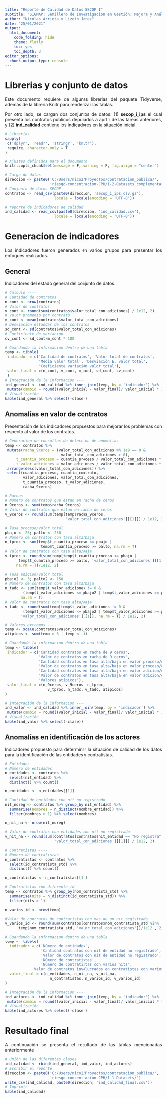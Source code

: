 ```yaml
---
title: "Reporte de Calidad de Datos SECOP I"
subtitle: "SIGMAP: Semillero de Investigación en Gestión, Mejora y Análisis de Procesos"
author: "Nicolas Arrieta y Lizeth Jerez"
date: "25/01/2021"
output:
  html_document: 
    code_folding: hide
    theme: flatly
    toc: yes
    toc_depth: 3
editor_options: 
  chunk_output_type: console
---
```


<style>
body {
text-align: justify}
</style>

# Librerias y conjunto de datos

Este documento requiere de algunas librerias del paquete Tidyverse, además de la librería Knitr para renderizar las tablas.

Por otro lado, se cargan dos conjuntos de datos: (1) __secop_i_ips__ el cual presenta los contratos públicos depurados a aprtir de las tareas anteriores, y (2) __ind_calidad__ contiene los indicadores en la situación inicial.

```r
# Librerias
sapply(
 c('dplyr', 'readr', 'stringr', 'knitr'), 
 require, character.only = T
)

# Ajustes definidos para el documento
knitr::opts_chunk$set(message = F, warning = F, fig.align = "center")

# Carga de datos
direccion <- paste0('C:/Users/nico2/Proyectos/contratacion_publica/',
                    'riesgo-concentracion-CPH/1-2-Datasets_complementarios/')
# Conjunto de datos SECOP
contratos <- read_csv(paste0(direccion, 'secop_i_ips.csv.gz'),
                      locale = locale(encoding = 'UTF-8'))

# reporte de indicadores de calidad
ind_calidad <- read_csv(paste0(direccion, 'ind_calidad.csv'),
                      locale = locale(encoding = 'UTF-8'))
```

# Generacion de indicadores

Los indicadores fueron generados en varios grupos para presentar los enfoques realizados.

## General

Indicadores del estado general del conjunto de datos.

```r
# Cálculo ----
# Cantidad de contratos
n_cont <- nrow(contratos)
# Valor de contratos
v_cont <- round(sum(contratos$valor_total_con_adiciones) / 1e12, 2)
# Valor promedio por contrato
m_cont <- mean(contratos$valor_total_con_adiciones)
# Desviacion estandar de los contratos
sd_cont <- sd(contratos$valor_total_con_adiciones)
# Coeficiente de variacion
cv_cont <- sd_cont/m_cont * 100

# Guardando la informacion dentro de una tabla
temp <- tibble(
 indicador = c('Cantidad de contratos', 'Valor total de contratos', 
               'Media valor total', 'Desviación E. valor total',
               'Coeficiente variación valor total'),
 valor_final = c(n_cont, v_cont, m_cont, sd_cont, cv_cont)
 )
# Integración de la informacion ----
ind_general <- ind_calidad %>% inner_join(temp, by = 'indicador') %>% 
 mutate(cambio = round((valor_inicial - valor_final)/ valor_inicial * 100, 2))
# Visualización
kable(ind_general %>% select(-clase))
```

## Anomalías en valor de contratos

Presentación de los indicadores propuestos para mejorar los problemas con respecto al valor de los contratos.

```r
# Generacion de consultas de deteccion de anomalias ----
temp <- contratos %>% 
 mutate(racha_9ceros = (valor_total_con_adiciones %% 1e9 == 0 & 
                         valor_total_con_adiciones > 0),
     t_cuantia_proceso = cuantia_proceso / valor_total_con_adiciones * 100,
     t_valor_adiciones = valor_adiciones / valor_total_con_adiciones * 100) %>%
 arrange(desc(valor_total_con_adiciones)) %>% 
 select(cuantia_proceso, cuantia_contrato, 
        valor_adiciones, valor_total_con_adiciones,
        t_cuantia_proceso, t_valor_adiciones, 
        racha_9ceros)

# Rachas
# Numero de contratos que estan en racha de ceros
n_9ceros <- sum(temp$racha_9ceros)
# Valor de contratos que estan en racha de ceros
v_9ceros <- round(sum(temp[temp$racha_9ceros, 
                           'valor_total_con_adiciones'][[1]]) / 1e12, 2)

# Tasa proceso/valor total
pbajo <- 25; palto <- 250
# Numero de contratos con tasa alta/baja
n_tproc <- sum(temp$t_cuantia_proceso <= pbajo | 
                temp$t_cuantia_proceso >= palto, na.rm = T)
# Valor de contratos con tasa alta/baja
v_tproc <- round(sum(temp[temp$t_cuantia_proceso <= pbajo | 
      temp$t_cuantia_proceso >= palto, 'valor_total_con_adiciones'][[1]], 
     na.rm = T)/1e12, 2)

# Tasa adicion/valor total
pbajo2 <- 3; palto2 <- 150
# Numero de contratos con tasa alta/baja
n_tadc <- sum(temp$t_valor_adiciones != 0 & 
        (temp$t_valor_adiciones <= pbajo2 | temp$t_valor_adiciones >= palto2), 
       na.rm = T)
# Valor de contratos con tasa alta/baja
v_tadc <- round(sum(temp[temp$t_valor_adiciones != 0 & 
        (temp$t_valor_adiciones <= pbajo2 | temp$t_valor_adiciones >= palto2), 
       'valor_total_con_adiciones'][[1]], na.rm = T) / 1e12, 2)

# Valores extremos ----
temp <- scale(contratos$valor_total_con_adiciones)
atipicos <- sum(temp > 3 | temp < -3)

# Guardando la informacion dentro de una tabla
temp <- tibble(
 indicador = c('Cantidad contratos en racha de 9 ceros', 
               'Valor de contratos en racha de 9 ceros', 
               'Cantidad contratos en tasa alta/baja en valor proceso/cuantia', 
               'Valor de contratos en tasa alta/baja en valor proceso/cuantia',
               'Cantidad contratos en tasa alta/baja en valor adicion/cuantia', 
               'Valor de contratos en tasa alta/baja en valor adicion/cuantia',
               'Valores atípicos'),
 valor_final = c(n_9ceros, v_9ceros, n_tproc, 
                   v_tproc, n_tadc, v_tadc, atipicos)
)

# Integración de la informacion ----
ind_valor <- ind_calidad %>% inner_join(temp, by = 'indicador') %>% 
 mutate(cambio = round((valor_inicial - valor_final)/ valor_inicial * 100, 2))
# Visualización
kable(ind_valor %>% select(-clase))
```

## Anomalías en identificación de los actores

Indicadores propuesto para determinar la situación de calidad de los datos para la identificación de las entidades y contratistas.

```r
# Entidades ----
# Número de entidades
n_entidades <- contratos %>% 
  select(nit_entidad) %>% 
  distinct() %>% count()

n_entidades <- n_entidades[[1]]

# Cantidad de entidades con nit no registrado
nit_noreg <- contratos %>% group_by(nit_entidad) %>% 
  summarise(nombres = n_distinct(nombre_entidad)) %>% 
  filter(nombres > 1) %>% select(nombres)

n_nit_na <- nrow(nit_noreg)

# Valor de contratos con entidades con nit no registrado
v_nit_na <- round(sum(contratos[contratos$nit_entidad == "No registra", 
                      'valor_total_con_adiciones'][[1]]) / 1e12, 2)

# Contratistas ----
# Numero de contratistas
n_contratistas <- contratos %>% 
  select(id_contratista_std) %>% 
  distinct() %>% count()

n_contratistas <- n_contratistas[[1]]

# Contratistas con diferente id
temp <- contratos %>% group_by(nom_contratista_std) %>% 
  summarise(nits = n_distinct(id_contratista_std)) %>% 
  filter(nits > 1)

n_varios_id <- nrow(temp)

#Valor de contratos de contratistas con mas de un nit registrado
v_varios_id <- round(sum(contratos[contratos$nom_contratista_std %in% 
      temp$nom_contratista_std, 'valor_total_con_adiciones'])/1e12 , 2)

# Guardando la informacion dentro de una tabla
temp <- tibble(
  indicador = c('Número de entidades',
                'Cantidad contratos con nit de entidad no registrado',
                'Valor de contratos con nit de entidad no registrado',
                'Número de contratistas', 
                'Número de contratistas con varios nits',
            'Valor de contratos involucrados en contratistas con varios nits'),
  valor_final = c(n_entidades, n_nit_na, v_nit_na, 
                    n_contratistas, n_varios_id, v_varios_id)
)

# Integración de la informacion ----
ind_actores <- ind_calidad %>% inner_join(temp, by = 'indicador') %>% 
 mutate(cambio = round((valor_inicial - valor_final)/ valor_inicial * 100, 2))
# Visualización
kable(ind_actores %>% select(-clase))
```

# Resultado final

A continuación se presenta el resultado de las tablas mencionadas anteriormente

```r
# Unión de las diferentes clases
ind_calidad <- rbind(ind_general, ind_valor, ind_actores)
# Escribir el reporte
direccion <- paste0('C:/Users/nico2/Proyectos/contratacion_publica/',
                    'riesgo-concentracion-CPH/1-1-Datasets/')
write_csv(ind_calidad, paste0(direccion, 'ind_calidad_final.csv'))
# Imprimir
kable(ind_calidad)
```